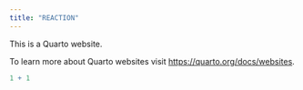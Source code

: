 ```yaml
---
title: "REACTION"
---
```


This is a Quarto website.

To learn more about Quarto websites visit <https://quarto.org/docs/websites>.

```r
1 + 1
```
